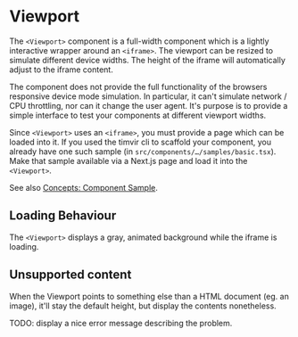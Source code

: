 
# Viewport

The `<Viewport>` component is a full-width component which is a lightly interactive wrapper around an `<iframe>`.
The viewport can be resized to simulate different device widths. The height of the iframe will automatically adjust
to the iframe content.

The component does not provide the full functionality of the browsers responsive device mode simulation. In particular,
it can't simulate network / CPU throttling, nor can it change the user agent. It's purpose is to provide a simple
interface to test your components at different viewport widths.

Since `<Viewport>` uses an `<iframe>`, you must provide a page which can be loaded into it. If you used the timvir
cli to scaffold your component, you already have one such sample (in `src/components/…/samples/basic.tsx`). Make that
sample available via a Next.js page and load it into the `<Viewport>`.

See also [Concepts: Component Sample](/concepts/component-sample).

<Viewport src="/blocks/Grid/samples/basic" />

## Loading Behaviour

The `<Viewport>` displays a gray, animated background while the iframe is loading.

<Viewport src="/api/slow" />

## Unsupported content

When the Viewport points to something else than a HTML document (eg. an image), it'll
stay the default height, but display the contents nonetheless.

TODO: display a nice error message describing the problem.

<Viewport src="/assets/image.jpg" />
